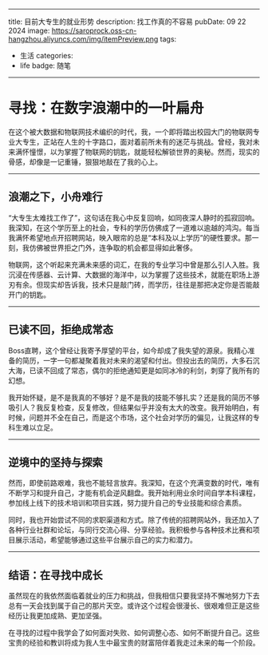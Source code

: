 
---
title: 目前大专生的就业形势
description: 找工作真的不容易
pubDate: 09 22 2024
image: https://saroprock.oss-cn-hangzhou.aliyuncs.com/img/itemPreview.png
tags:
  - 生活
categories:
  - life
badge: 随笔
---


# 寻找：在数字浪潮中的一叶扁舟  
  
在这个被大数据和物联网技术编织的时代，我，一个即将踏出校园大门的物联网专业大专生，正站在人生的十字路口，面对着前所未有的迷茫与挑战。曾经，我对未来满怀憧憬，以为掌握了物联网的钥匙，就能轻松解锁世界的奥秘。然而，现实的骨感，却像是一记重锤，狠狠地敲在了我的心上。  
  
---  
  
## 浪潮之下，小舟难行  
  
“大专生太难找工作了”，这句话在我心中反复回响，如同夜深人静时的孤寂回响。我深知，在这个学历至上的社会，专科的学历仿佛成了一道难以逾越的鸿沟。每当我满怀希望地点开招聘网站，映入眼帘的总是“本科及以上学历”的硬性要求。那一刻，我仿佛被世界拒之门外，连争取的机会都显得如此奢侈。  
  
物联网，这个听起来充满未来感的词汇，在我的专业学习中曾是那么引人入胜。我沉浸在传感器、云计算、大数据的海洋中，以为掌握了这些技术，就能在职场上游刃有余。但现实却告诉我，技术只是敲门砖，而学历，往往是那把决定你是否能敲开门的钥匙。  
  
---  
  
## 已读不回，拒绝成常态  
  
Boss直聘，这个曾经让我寄予厚望的平台，如今却成了我失望的源泉。我精心准备的简历，一字一句都凝聚着我对未来的渴望和付出。但投出去的简历，大多石沉大海，已读不回成了常态，偶尔的拒绝通知更是如同冰冷的利剑，刺穿了我所有的幻想。  
  
我开始怀疑，是不是我真的不够好？是不是我的技能不够扎实？还是我的简历不够吸引人？我反复检查，反复修改，但结果似乎并没有太大的改变。我开始明白，有时候，问题并不全在自己，而是这个市场，这个社会对学历的偏见，让我这样的专科生难以立足。  
  
---  
  
## 逆境中的坚持与探索  
  
然而，即使前路艰难，我也不能轻言放弃。我深知，在这个充满变数的时代，唯有不断学习和提升自己，才能有机会逆风翻盘。我开始利用业余时间自学本科课程，参加线上线下的技术培训和项目实践，努力提升自己的专业技能和综合素质。  
  
同时，我也开始尝试不同的求职渠道和方式。除了传统的招聘网站外，我还加入了各种行业社群和论坛，与同行交流心得、分享经验。我积极参与各种技术比赛和项目展示活动，希望能够通过这些平台展示自己的实力和潜力。  
  
---  
  
## 结语：在寻找中成长  
  
虽然现在的我依然面临着就业的压力和挑战，但我相信只要我坚持不懈地努力下去总有一天会找到属于自己的那片天空。或许这个过程会很漫长、很艰难但正是这些经历让我更加成熟、更加坚强。  
  
在寻找的过程中我学会了如何面对失败、如何调整心态、如何不断提升自己。这些宝贵的经验和教训将成为我人生中最宝贵的财富陪伴着我走过未来的每一个阶段。
